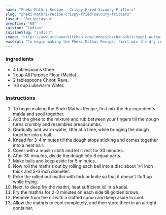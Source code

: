 ---
name: "Pheki Mathri Recipe - Crispy Fried Savoury Fritters"
slug: "pheki-mathri-recipe-crispy-fried-savoury-fritters"
layout: 'RecipeLayout'
prepTime: "60"
cuisine: "Indian"
cuisineSlug: "indian"
image: "https://www.archanaskitchen.com/images/archanaskitchen/1-Author/Monika_Manchanda/Pheki_Mathri.jpg"
excerpt: "To begin making the Pheki Mathai Recipe, first mix the dry ingredients - maida and sooji together"
---

### Ingredients

- 4 tablespoons Ghee.
- 1 cup All Purpose Flour (Maida).
- 2 tablespoons Chiroti Rava.
- 1/3 cup Lukewarm Water.

### Instructions

1. To begin making the Pheki Mathai Recipe, first mix the dry ingredients - maida and sooji together.
1. Add the ghee to the mixture and rub between your fingers till the dough turns crumbly and resembles breadcrumbs.
1. Gradually add warm water, little at a time, while bringing the dough together into a ball.
1. Knead for 3-4 minutes till the dough stops sticking and comes together into a neat ball.
1. Cover with a muslin cloth and let it rest for 30 minutes.
1. After 30 minutes, divide the dough into 8 equal parts.
1. Make balls and keep aside for 5 minutes.
1. Now roll the mathris out by rolling each ball into a disc about 1/4 inch thick and 5-6 inch diameter.
1. Poke the rolled out mathri with fork or knife so that it doesn't fluff up while frying.
1. Next, to deep fry the mathri, heat sufficient oil in a kadai.
1. Fry the mathris for 2-3 minutes on each side till golden brown.
1. Remove from the oil with a slotted spoon and keep aside to cool.
1. Allow the mathris to cool completely, and then store them in an airtight container.
